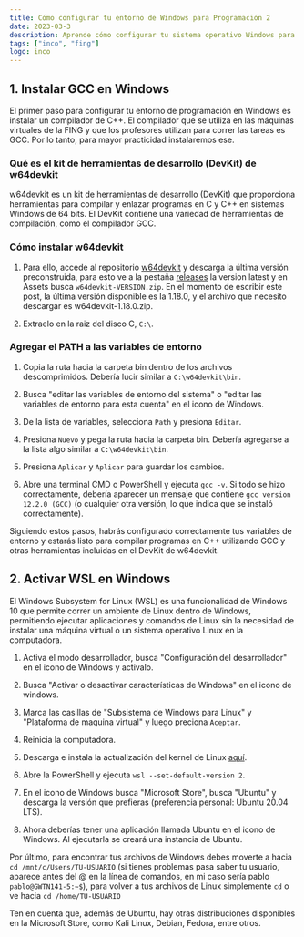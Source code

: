 ```yaml
---
title: Cómo configurar tu entorno de Windows para Programación 2
date: 2023-03-3
description: Aprende cómo configurar tu sistema operativo Windows para cursar Programación 2, compilar código en C*, activar WSL (Subsistema de Windows para Linux) y tener acceso a una terminal Linux. Con esto, podrás corrobora la ejecución del código en sistemas Linux y conectarte fácilmente a las máquinas de la Facultad de Ingeniería (FING).
tags: ["inco", "fing"]
logo: inco
---
```


## 1. Instalar GCC en Windows

El primer paso para configurar tu entorno de programación en Windows es instalar un compilador de C++. El compilador que se utiliza en las máquinas virtuales de la FING y que los profesores utilizan para correr las tareas es GCC. Por lo tanto, para mayor practicidad instalaremos ese.

### Qué es el kit de herramientas de desarrollo (DevKit) de w64devkit

w64devkit es un kit de herramientas de desarrollo (DevKit) que proporciona herramientas para compilar y enlazar programas en C y C++ en sistemas Windows de 64 bits. El DevKit contiene una variedad de herramientas de compilación, como el compilador GCC.

### Cómo instalar w64devkit

1. Para ello, accede al repositorio [w64devkit](https://github.com/skeeto/w64devkit) y descarga la última versión preconstruida, para esto ve a la pestaña [releases](https://github.com/skeeto/w64devkit/releases) la version latest y en Assets busca `w64devkit-VERSION.zip`. En el momento de escribir este post, la última versión disponible es la 1.18.0, y el archivo que necesito descargar es w64devkit-1.18.0.zip.

2. Extraelo en la raiz del disco C, `C:\`.

### Agregar el PATH a las variables de entorno

1. Copia la ruta hacia la carpeta bin dentro de los archivos descomprimidos. Debería lucir similar a `C:\w64devkit\bin`.

2. Busca "editar las variables de entorno del sistema" o "editar las variables de entorno para esta cuenta" en el icono de Windows.

3. De la lista de variables, selecciona `Path` y presiona `Editar`.

4. Presiona `Nuevo` y pega la ruta hacia la carpeta bin. Debería agregarse a la lista algo similar a `C:\w64devkit\bin`.

5. Presiona `Aplicar` y `Aplicar` para guardar los cambios.

6. Abre una terminal CMD o PowerShell y ejecuta `gcc -v`. Si todo se hizo correctamente, debería aparecer un mensaje que contiene `gcc version 12.2.0 (GCC)` (o cualquier otra versión, lo que indica que se instaló correctamente).

Siguiendo estos pasos, habrás configurado correctamente tus variables de entorno y estarás listo para compilar programas en C++ utilizando GCC y otras herramientas incluidas en el DevKit de w64devkit.

## 2. Activar WSL en Windows

El Windows Subsystem for Linux (WSL) es una funcionalidad de Windows 10 que permite correr un ambiente de Linux dentro de Windows, permitiendo ejecutar aplicaciones y comandos de Linux sin la necesidad de instalar una máquina virtual o un sistema operativo Linux en la computadora.

1. Activa el modo desarrollador, busca "Configuración del desarrollador" en el icono de Windows y activalo.

2. Busca "Activar o desactivar características de Windows" en el icono de windows.

3. Marca las casillas de "Subsistema de Windows para Linux" y "Plataforma de maquina virtual" y luego preciona `Aceptar`.

4. Reinicia la computadora.

5. Descarga e instala la actualización del kernel de Linux [aquí](https://docs.microsoft.com/en-us/windows/wsl/install-manual#step-4---download-the-linux-kernel-update-package).

6. Abre la PowerShell y ejecuta `wsl --set-default-version 2`.

7. En el icono de Windows busca "Microsoft Store", busca "Ubuntu" y descarga la versión que prefieras (preferencia personal: Ubuntu 20.04 LTS).

8. Ahora deberías tener una aplicación llamada Ubuntu en el icono de Windows. Al ejecutarla se creará una instancia de Ubuntu.

Por último, para encontrar tus archivos de Windows debes moverte a hacia `cd /mnt/c/Users/TU-USUARIO` (si tienes problemas pasa saber tu usuario, aparece antes del @ en la línea de comandos, en mi caso sería pablo `pablo@GWTN141-5:~$`), para volver a tus archivos de Linux simplemente `cd` o ve hacia `cd /home/TU-USUARIO`

Ten en cuenta que, además de Ubuntu, hay otras distribuciones disponibles en la Microsoft Store, como Kali Linux, Debian, Fedora, entre otros.
